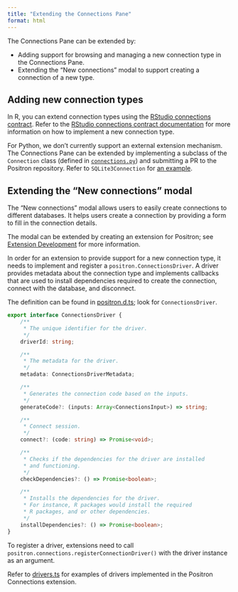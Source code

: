 ```yaml
---
title: "Extending the Connections Pane"
format: html
---
```


The Connections Pane can be extended by:

- Adding support for browsing and managing a new connection type in the Connections Pane.
- Extending the "New connections" modal to support creating a connection of a new type.

## Adding new connection types

In R, you can extend connection types using the [RStudio connections contract](https://rstudio.github.io/rstudio-extensions/connections-contract.html).
Refer to the [RStudio connections contract documentation](https://rstudio.github.io/rstudio-extensions/connections-contract.html) for more information on how to implement a new connection type.

For Python, we don't currently support an external extension mechanism. The Connections Pane can be extended by implementing
a subclass of the `Connection` class (defined in [`connections.py`](https://github.com/posit-dev/positron/blob/main/extensions/positron-python/python_files/posit/positron/connections.py)) and submitting a PR to the Positron repository. Refer to `SQLite3Connection` for [an example](https://github.com/posit-dev/positron/blob/main/extensions/positron-python/python_files/posit/positron/connections.py).

## Extending the "New connections" modal

The "New connections" modal allows users to easily create connections to different databases. 
It helps users create a connection by providing a form to fill in the connection details.

The modal can be extended by creating an extension for Positron; see [Extension Development](extension-development.qmd) for more information. 

In order for an extension to provide support for a new connection type, it needs to implement and 
register a `positron.ConnectionsDriver`. A driver provides metadata about the connection type and
implements callbacks that are used to install dependencies required to create the connection, connect
with the database, and disconnect.

The definition can be found in [positron.d.ts](https://github.com/posit-dev/positron/blob/main/src/positron-dts/positron.d.ts); look for `ConnectionsDriver`.

```ts
export interface ConnectionsDriver {
    /**
     * The unique identifier for the driver.
     */
    driverId: string;

    /**
     * The metadata for the driver.
     */
    metadata: ConnectionsDriverMetadata;

    /**
     * Generates the connection code based on the inputs.
     */
    generateCode?: (inputs: Array<ConnectionsInput>) => string;

    /**
     * Connect session.
     */
    connect?: (code: string) => Promise<void>;

    /**
     * Checks if the dependencies for the driver are installed
     * and functioning.
     */
    checkDependencies?: () => Promise<boolean>;

    /**
     * Installs the dependencies for the driver.
     * For instance, R packages would install the required
     * R packages, and or other dependencies.
     */
    installDependencies?: () => Promise<boolean>;
}
```

To register a driver, extensions need to call `positron.connections.registerConnectionDriver()` with
the driver instance as an argument.

Refer to [drivers.ts](https://github.com/posit-dev/positron/blob/main/extensions/positron-connections/src/drivers.ts) for examples of drivers implemented in the Positron Connections extension.
